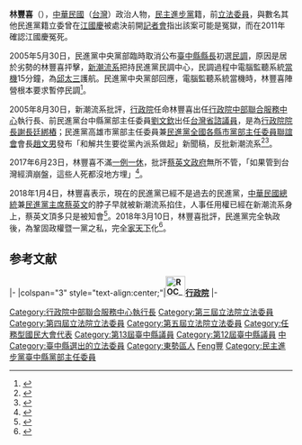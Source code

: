 {{Infobox_officeholder
| name = 林豐喜
| image name =
| width = 
| office = [[行政院中部聯合服務中心|行政院中部聯合服務中心]]第2任執行長
| term_start = 2005年8月14日
| term_end = 2008年5月20日
| predecessor = [[廖永來|廖永來]]
| successor = [[陳志彬_(1949年)|陳志彬]]
| office1 = {{ROC}}第3-5屆[[立法委員|立法委員]]
| term_start1 =1996年2月1日
| term_end1 = 2005年1月31日
| constituency1 = [[臺中市立法委員選舉區|臺中縣選舉區]]
| period = 
| Sex = 男 
| Native place = [[台灣|台灣]][[台中|台中]]
| date of birth ={{birth date and age|1950|12|12}}
| place of birth = {{ROC}}[[臺灣省|臺灣省]][[臺中縣|臺中縣]][[東勢鎮|東勢鎮]]
| party = {{Dpp|25px}}
| educate = 
*[[臺中市豐原區富春國民小學|臺中縣豐原市富春國民小學]]畢業
| past = 
*臺中縣潭子鄉民代表會（第十二屆）鄉民代表
*臺灣農民權益促進會聯盟主席<br><span style="color: blue;">(1987年－)</span>
*農民抗議總指揮<br><span style="color: blue;">（1987年－1988年）</span>
*臺中縣議會（第十二屆）議員<br><span style="color: blue;">（1990年－1991年）</span>
*臺中縣議會（第十三屆）議員<br><span style="color: blue;">（1994年－1995年）</span>
*立法院（第三屆）委員<br><span style="color: blue;">（1996年－1999年）</span>
*立法院（第四屆）委員<br><span style="color: blue;">（1999年－2002年）</span>
*立法院（第五屆）委員<br><span style="color: blue;">（2002年－2005年）</span>
* 民主進步黨臺中縣黨部主任委員  
* 民主進步黨中央執行委員  
* 民主進步黨中央常務委員  
* 民主進步黨立法院黨團總召集人  
* 總統府「九人小組」成員  
* 中韓國會議員聯誼會會長  
* 稻草人基金會董事長  
* 臺灣農民聯盟榮譽主席
* 行政院中部聯合服務中心執行長
* 民主進步黨臺中市市長候選人[[林佳龍|林佳龍]]競選總部副主任委員<br><span style="color: blue;">（2014年）</span> 
}}
'''林豐喜'''（{{bd|1950年|12月12日|catIdx=L}}），[[中華民國|中華民國]]（[[台灣|台灣]]）政治人物，[[民主進步黨|民主進步黨]]籍，前[[立法委員|立法委員]]，與數名其他民進黨籍立委曾在[[江國慶|江國慶]]被處決前開[[記者會|記者會]]指出該案可能是冤獄，而在2011年確認江國慶冤死。

2005年5月30日，民進黨中央黨部臨時取消公布[[臺中縣縣長|臺中縣縣長]]初選[[民調|民調]]，原因是居於劣勢的林豐喜抨擊，[[新潮流系|新潮流系]]把持民進黨民調中心，民調過程中電腦監聽系統[[當機|當機]]15分鐘，為[[邱太三|邱太三]]護航。民進黨中央黨部回應，電腦監聽系統當機時，林豐喜陣營根本要求暫停民調<ref>{{cite news|url=https://news.tvbs.com.tw/other/441376|title=初選民調爆糾紛 林豐喜批新潮流|publisher=TVBS新聞|author=謝曜州、秦裕中|date=2005-05-31|accessdate=2019-02-24|quote=|archive-date=2019-05-02|archive-url=https://web.archive.org/web/20190502092049/https://news.tvbs.com.tw/other/441376|dead-url=no}}</ref>。

2005年8月30日，新潮流系批評，[[行政院|行政院]]任命林豐喜出任[[行政院中部聯合服務中心|行政院中部聯合服務中心]]執行長、前民進黨台中縣黨部主任委員[[劉文欽|劉文欽]]出任[[台灣省諮議員|台灣省諮議員]]，是為[[行政院院長|行政院院長]][[謝長廷|謝長廷]][[綁樁|綁樁]]；民進黨高雄市黨部主任委員兼[[民主進步黨全國各縣市黨部主任委員聯誼會|民進黨全國各縣市黨部主任委員聯誼會]]會長[[趙文男|趙文男]]發布「和解共生要從黨內派系做起」新聞稿，反批新潮流系<ref>{{cite news|url=https://tw.news.appledaily.com/headline/daily/20050831/22015655|title=民進黨內發難喊和解|publisher=台灣蘋果日報|author=[[鍾年晃|鍾年晃]]、郭敏政|date=2005-08-31|accessdate=2019-02-24|quote=|archive-date=2019-05-10|archive-url=https://web.archive.org/web/20190510232610/https://tw.news.appledaily.com/headline/daily/20050831/22015655|dead-url=no}}</ref><ref>{{cite news|url=https://news.ltn.com.tw/news/politics/paper/32191|title=呂今宴縣市主委 蘇缺席|publisher=自由時報|author=邱燕玲|date=2005-08-31|accessdate=2019-08-25|quote=日前，新潮流對前立委林豐喜、前台中縣黨部主委劉文欽分別出任行政院中部辦公室執行長、省諮議員職務有所批評；民進黨縣市黨部主委聯誼會會長趙文男昨天發出新聞稿，強調「和解共生要從黨內派系做起」，呼籲新潮流的戰鬥力應對外發揮。|archive-date=2020-07-29|archive-url=https://web.archive.org/web/20200729010107/https://news.ltn.com.tw/news/politics/paper/32191|dead-url=no}}</ref>。

2017年6月23日，林豐喜不滿[[一例一休|一例一休]]，批評[[蔡英文政府|蔡英文政府]]無所不管，「如果管到台灣經濟崩盤，這些人死都沒地方埋」<ref>{{cite web|url=http://www.chinatimes.com/newspapers/20170624000337-260102|title=不滿一例一休 綠大老轟「官員在呷屎」|author=曾薏蘋、陳彥宇|publisher=中國時報|date=2017-06-24|accessdate=2017-07-01|archive-date=2020-11-05|archive-url=https://web.archive.org/web/20201105073127/https://www.chinatimes.com/newspapers/20170624000337-260102|dead-url=no}}</ref>。

2018年1月4日，林豐喜表示，現在的民進黨已經不是過去的民進黨，[[中華民國總統|中華民國總統]]兼[[民進黨主席|民進黨主席]][[蔡英文|蔡英文]]的脖子早就被新潮流系掐住，人事任用權已經在新潮流系身上，蔡英文頂多只是被知會<ref>{{cite news|url=http://hk.crntt.com/doc/1049/3/0/4/104930476.html|title=綠大老林豐喜：蔡民調低迷將遭新潮流系挑戰|publisher=中評社|author=林谷隆|date=2018-01-05|accessdate=2019-02-24|quote=|archive-date=2019-05-02|archive-url=https://web.archive.org/web/20190502052343/http://hk.crntt.com/doc/1049/3/0/4/104930476.html|dead-url=no}}</ref>。2018年3月10日，林豐喜批評，民進黨完全執政後，為鞏固政權暨一黨之私，完全[[家天下|家天下]]化<ref>{{cite news|title=前民進黨立委林豐喜致台灣兩大黨的公開信|url=http://www.theintellectual.net/zh/moon-and-moon-earth/golden-sound-jade-duo/1177-former-dpp-legislator-lin-fengxi-caused-taiwan-39-s-two-major-parties-open-letter-author-lin-fengxi.html|publisher=新大學政論網站|author=林豐喜|date=2018-03-10|accessdate=2022-03-10|language=zh-tw}}</ref>。

== 参考文献 ==
{{Reflist}}

{{start box}}
{{s-gov|roc}}
|-
|colspan="3" style="text-align:center;"|'''[[File:ROC_Executive_Yuan_Logo.svg|35px]][[行政院|行政院]]'''
|-
{{s-before|[[廖永來|廖永來]]}}
{{s-title|[[行政院中部聯合服務中心|行政院中部聯合服務中心]]執行長<br><small>第二任<br>2005年8月14日－2008年5月20日}}
{{s-after|[[陳志彬_(1949年)|陳志彬]]}}
{{end box}}
{{任務型國民大會代表}}
{{Authority control}}

{{DEFAULTSORT:Lin林}}
[[Category:行政院中部聯合服務中心執行長|Category:行政院中部聯合服務中心執行長]]
[[Category:第三屆立法院立法委員|Category:第三屆立法院立法委員]]
[[Category:第四屆立法院立法委員|Category:第四屆立法院立法委員]]
[[Category:第五屆立法院立法委員|Category:第五屆立法院立法委員]]
[[Category:任務型國民大會代表|Category:任務型國民大會代表]]
[[Category:第13屆臺中縣議員|Category:第13屆臺中縣議員]]
[[Category:第12屆臺中縣議員|Category:第12屆臺中縣議員]]
[[Category:民主進步黨籍立法委員|中]]
[[Category:臺中縣選出的立法委員|Category:臺中縣選出的立法委員]]
[[Category:東勢區人|Category:東勢區人]]
[[Category:林姓|Feng豐]]
[[Category:民主進步黨臺中縣黨部主任委員|Category:民主進步黨臺中縣黨部主任委員]]